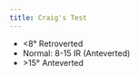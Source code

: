 ```yaml
---
title: Craig's Test
---
```



- &lt;8&deg; Retroverted
- Normal: 8-15 IR (Anteverted)
- &gt;15&deg; Anteverted